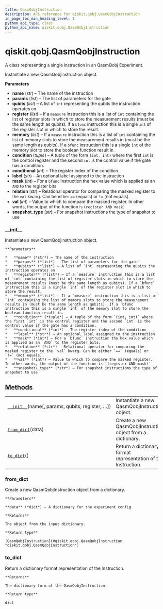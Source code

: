 ```yaml
---
title: QasmQobjInstruction
description: API reference for qiskit.qobj.QasmQobjInstruction
in_page_toc_min_heading_level: 1
python_api_type: class
python_api_name: qiskit.qobj.QasmQobjInstruction
---
```


# qiskit.qobj.QasmQobjInstruction

<Class id="qiskit.qobj.QasmQobjInstruction" isDedicatedPage={true} github="https://github.com/qiskit/qiskit/tree/stable/0.17/qiskit/qobj/qasm_qobj.py" signature="QasmQobjInstruction(name, params=None, qubits=None, register=None, memory=None, condition=None, conditional=None, label=None, mask=None, relation=None, val=None, snapshot_type=None)" modifiers="class">
  A class representing a single instruction in an QasmQobj Experiment.

  Instantiate a new QasmQobjInstruction object.

  **Parameters**

  *   **name** (*str*) – The name of the instruction
  *   **params** (*list*) – The list of parameters for the gate
  *   **qubits** (*list*) – A list of `int` representing the qubits the instruction operates on
  *   **register** (*list*) – If a `measure` instruction this is a list of `int` containing the list of register slots in which to store the measurement results (must be the same length as qubits). If a `bfunc` instruction this is a single `int` of the register slot in which to store the result.
  *   **memory** (*list*) – If a `measure` instruction this is a list of `int` containing the list of memory slots to store the measurement results in (must be the same length as qubits). If a `bfunc` instruction this is a single `int` of the memory slot to store the boolean function result in.
  *   **condition** (*tuple*) – A tuple of the form `(int, int)` where the first `int` is the control register and the second `int` is the control value if the gate has a condition.
  *   **conditional** (*int*) – The register index of the condition
  *   **label** (*str*) – An optional label assigned to the instruction
  *   **mask** (*int*) – For a `bfunc` instruction the hex value which is applied as an `AND` to the register bits.
  *   **relation** (*str*) – Relational operator for comparing the masked register to the `val` kwarg. Can be either `==` (equals) or `!=` (not equals).
  *   **val** (*int*) – Value to which to compare the masked register. In other words, the output of the function is `(register AND mask)`
  *   **snapshot\_type** (*str*) – For snapshot instructions the type of snapshot to use

  ### \_\_init\_\_

  <Function id="qiskit.qobj.QasmQobjInstruction.__init__" signature="__init__(name, params=None, qubits=None, register=None, memory=None, condition=None, conditional=None, label=None, mask=None, relation=None, val=None, snapshot_type=None)">
    Instantiate a new QasmQobjInstruction object.

    **Parameters**

    *   **name** (*str*) – The name of the instruction
    *   **params** (*list*) – The list of parameters for the gate
    *   **qubits** (*list*) – A list of `int` representing the qubits the instruction operates on
    *   **register** (*list*) – If a `measure` instruction this is a list of `int` containing the list of register slots in which to store the measurement results (must be the same length as qubits). If a `bfunc` instruction this is a single `int` of the register slot in which to store the result.
    *   **memory** (*list*) – If a `measure` instruction this is a list of `int` containing the list of memory slots to store the measurement results in (must be the same length as qubits). If a `bfunc` instruction this is a single `int` of the memory slot to store the boolean function result in.
    *   **condition** (*tuple*) – A tuple of the form `(int, int)` where the first `int` is the control register and the second `int` is the control value if the gate has a condition.
    *   **conditional** (*int*) – The register index of the condition
    *   **label** (*str*) – An optional label assigned to the instruction
    *   **mask** (*int*) – For a `bfunc` instruction the hex value which is applied as an `AND` to the register bits.
    *   **relation** (*str*) – Relational operator for comparing the masked register to the `val` kwarg. Can be either `==` (equals) or `!=` (not equals).
    *   **val** (*int*) – Value to which to compare the masked register. In other words, the output of the function is `(register AND mask)`
    *   **snapshot\_type** (*str*) – For snapshot instructions the type of snapshot to use
  </Function>

  ## Methods

  |                                                                                                                                          |                                                               |
  | ---------------------------------------------------------------------------------------------------------------------------------------- | ------------------------------------------------------------- |
  | [`__init__`](#qiskit.qobj.QasmQobjInstruction.__init__ "qiskit.qobj.QasmQobjInstruction.__init__")(name\[, params, qubits, register, …]) | Instantiate a new QasmQobjInstruction object.                 |
  | [`from_dict`](#qiskit.qobj.QasmQobjInstruction.from_dict "qiskit.qobj.QasmQobjInstruction.from_dict")(data)                              | Create a new QasmQobjInstruction object from a dictionary.    |
  | [`to_dict`](#qiskit.qobj.QasmQobjInstruction.to_dict "qiskit.qobj.QasmQobjInstruction.to_dict")()                                        | Return a dictionary format representation of the Instruction. |

  ### from\_dict

  <Function id="qiskit.qobj.QasmQobjInstruction.from_dict" signature="from_dict(data)" modifiers="classmethod">
    Create a new QasmQobjInstruction object from a dictionary.

    **Parameters**

    **data** (*dict*) – A dictionary for the experiment config

    **Returns**

    The object from the input dictionary.

    **Return type**

    [QasmQobjInstruction](#qiskit.qobj.QasmQobjInstruction "qiskit.qobj.QasmQobjInstruction")
  </Function>

  ### to\_dict

  <Function id="qiskit.qobj.QasmQobjInstruction.to_dict" signature="to_dict()">
    Return a dictionary format representation of the Instruction.

    **Returns**

    The dictionary form of the QasmQobjInstruction.

    **Return type**

    dict
  </Function>
</Class>

